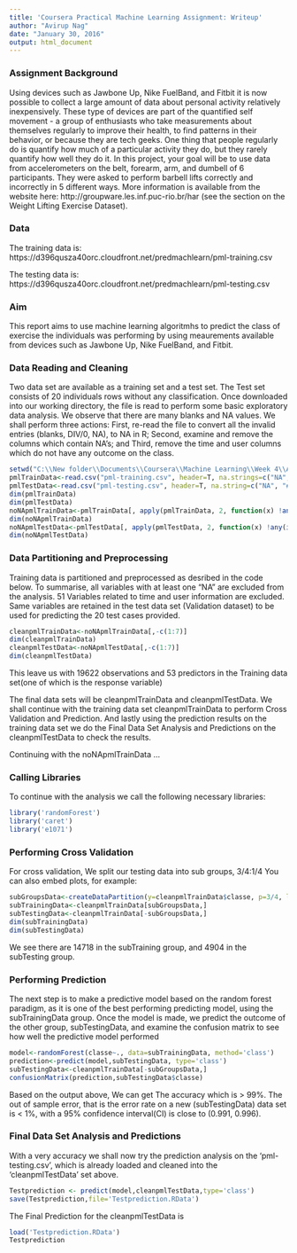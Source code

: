 ```yaml
---
title: 'Coursera Practical Machine Learning Assignment: Writeup'
author: "Avirup Nag"
date: "January 30, 2016"
output: html_document
---
```


### Assignment Background
Using devices such as Jawbone Up, Nike FuelBand, and Fitbit it is now possible to collect a large amount of data about personal activity relatively inexpensively. These type of devices are part of the quantified self movement - a group of enthusiasts who take measurements about themselves regularly to improve their health, to find patterns in their behavior, or because they are tech geeks. One thing that people regularly do is quantify how much of a particular activity they do, but they rarely quantify how well they do it. In this project, your goal will be to use data from accelerometers on the belt, forearm, arm, and dumbell of 6 participants. They were asked to perform barbell lifts correctly and incorrectly in 5 different ways. More information is available from the website here: http://groupware.les.inf.puc-rio.br/har (see the section on the Weight Lifting Exercise Dataset).

### Data
The training data is: https://d396qusza40orc.cloudfront.net/predmachlearn/pml-training.csv

The testing data is: https://d396qusza40orc.cloudfront.net/predmachlearn/pml-testing.csv

### Aim
This report aims to use machine learning algoritmhs to predict the class of exercise the individuals was performing by using meaurements available from devices such as Jawbone Up, Nike FuelBand, and Fitbit.



### Data Reading and Cleaning
Two data set are available as a training set and a test set. The Test set consists of 20 individuals rows without any classification. Once downloaded into our working directory, the file is read to perform some basic exploratory data analysis. We observe that there are many blanks and NA values. We shall perform three actions: First, re-read the file to convert all the invalid entries (blanks, DIV/0, NA), to NA in R; Second, examine and remove the columns which contain NA's; and Third, remove the time and user columns which do not have any outcome on the class.

```r
setwd("C:\\New folder\\Documents\\Coursera\\Machine Learning\\Week 4\\Assignments")
pmlTrainData<-read.csv("pml-training.csv", header=T, na.strings=c("NA", "#DIV/0!"))
pmlTestData<-read.csv("pml-testing.csv", header=T, na.string=c("NA", "#DIV/0!"))
dim(pmlTrainData)
dim(pmlTestData)
noNApmlTrainData<-pmlTrainData[, apply(pmlTrainData, 2, function(x) !any(is.na(x)))]
dim(noNApmlTrainData)
noNApmlTestData<-pmlTestData[, apply(pmlTestData, 2, function(x) !any(is.na(x)))]
dim(noNApmlTestData)
```

### Data Partitioning and Preprocessing

Training data is partitioned and preprocessed as desribed in the code below. To summarise, all variables with at least one "NA" are excluded from the analysis. 51 Variables related to time and user information are excluded. Same variables are retained in the test data set (Validation dataset) to be used for predicting the 20 test cases provided.

```r
cleanpmlTrainData<-noNApmlTrainData[,-c(1:7)]
dim(cleanpmlTrainData)
cleanpmlTestData<-noNApmlTestData[,-c(1:7)]
dim(cleanpmlTestData)
```
This leave us with 19622 observations and 53 predictors in the Training data set(one of which is the response variable)

The final data sets will be cleanpmlTrainData and cleanpmlTestData. We shall continue with the training data set cleanpmlTrainData to perform Cross Validation and Prediction. And lastly using the prediction results on the training data set we do the Final Data Set Analysis and Predictions on the cleanpmlTestData to check the results.

Continuing with the noNApmlTrainData ...


### Calling Libraries
To continue with the analysis we call the following necessary libraries:
```r
library('randomForest')
library('caret')
library('e1071')
```

### Performing Cross Validation
For cross validation, We split our testing data into sub groups, 3/4:1/4
You can also embed plots, for example:
```r
subGroupsData<-createDataPartition(y=cleanpmlTrainData$classe, p=3/4, list=FALSE)
subTrainingData<-cleanpmlTrainData[subGroupsData,]
subTestingData<-cleanpmlTrainData[-subGroupsData,]
dim(subTrainingData)
dim(subTestingData)
```

We see there are 14718 in the subTraining group, and 4904 in the subTesting group.

### Performing Prediction

The next step is to make a predictive model based on the random forest paradigm, as it is one of the best performing predicting model, using the subTrainingData group. Once the model is made, we predict the outcome of the other group, subTestingData, and examine the confusion matrix to see how well the predictive model performed

```r
model<-randomForest(classe~., data=subTrainingData, method='class')
prediction<-predict(model,subTestingData, type='class')
subTestingData<-cleanpmlTrainData[-subGroupsData,]
confusionMatrix(prediction,subTestingData$classe)
```
Based on the output above, We can get The accuracy which is > 99%. The out of sample error, that is the error rate on a new (subTestingData) data set is < 1%, with a 95% confidence interval(CI) is close to (0.991, 0.996).

### Final Data Set Analysis and Predictions

With a very accuracy we shall now try the prediction analysis on the 'pml-testing.csv', which is already loaded and cleaned into the 'cleanpmlTestData' set above.
```r
Testprediction <- predict(model,cleanpmlTestData,type='class')
save(Testprediction,file='Testprediction.RData')
```
The Final Prediction for the cleanpmlTestData is 
```r
load('Testprediction.RData')
Testprediction
```

